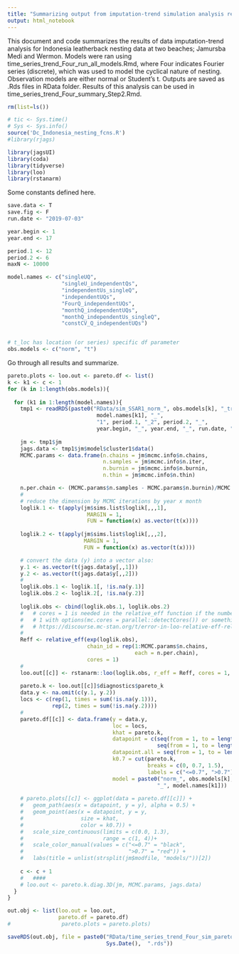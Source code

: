 ```yaml
---
title: "Summarizing output from imputation-trend simulation analysis results - Step 1"
output: html_notebook
---
```


This document and code summarizes the results of data imputation-trend analysis for Indonesia leatherback nesting data at two beaches; Jamursba Medi and Wermon. Models were ran using time_series_trend_Four_run_all_models.Rmd, where Four indicates Fourier series (discrete), which was used to model the cyclical nature of nesting. Observation models are either normal or Student's t.  Outputs are saved as .Rds files in RData folder. Results of this analysis can be used in time_series_trend_Four_summary_Step2.Rmd. 

```r
rm(list=ls())

# tic <- Sys.time()
# Sys <- Sys.info()
source('Dc_Indonesia_nesting_fcns.R')
#library(rjags)

library(jagsUI)
library(coda)
library(tidyverse)
library(loo)
library(rstanarm)
```


Some constants defined here.
```r
save.data <- T
save.fig <- F
run.date <- "2019-07-03"

year.begin <- 1
year.end <- 17

period.1 <- 12
period.2 <- 6
maxN <- 10000

model.names <- c("singleUQ", 
                 "singleU_independentQs",
                 "independentUs_singleQ", 
                 "independentUQs",
                 "FourQ_independentUQs", 
                 "monthQ_independentUQs",
                 "monthQ_independentUs_singleQ",
                 "constCV_Q_independentUQs")


# t_loc has location (or series) specific df parameter 
obs.models <- c("norm", "t") 

```

Go through all results and summarize.

```r
pareto.plots <- loo.out <- pareto.df <- list()
k <- k1 <- c <- 1
for (k in 1:length(obs.models)){
  
  for (k1 in 1:length(model.names)){
    tmp1 <- readRDS(paste0("RData/sim_SSAR1_norm_", obs.models[k], "_trend_Four_", 
                            model.names[k1], "_",
                            "1", period.1, "_2", period.2, "_",
                            year.begin, "_", year.end, "_", run.date, ".rds"))
    
    jm <- tmp1$jm
    jags.data <- tmp1$jm$model$cluster1$data()
    MCMC.params <- data.frame(n.chains = jm$mcmc.info$n.chains,
                              n.samples = jm$mcmc.info$n.iter,
                              n.burnin = jm$mcmc.info$n.burnin,
                              n.thin = jm$mcmc.info$n.thin)

    n.per.chain <- (MCMC.params$n.samples - MCMC.params$n.burnin)/MCMC.params$n.thin
    #   
    # reduce the dimension by MCMC iterations by year x month
    loglik.1 <- t(apply(jm$sims.list$loglik[,,,1], 
                         MARGIN = 1, 
                         FUN = function(x) as.vector(t(x))))
    
    loglik.2 <- t(apply(jm$sims.list$loglik[,,,2],
                        MARGIN = 1,
                        FUN = function(x) as.vector(t(x))))

    # convert the data (y) into a vector also:
    y.1 <- as.vector(t(jags.data$y[,,1]))
    y.2 <- as.vector(t(jags.data$y[,,2]))
    #   
    loglik.obs.1 <- loglik.1[, !is.na(y.1)]
    loglik.obs.2 <- loglik.2[, !is.na(y.2)]
    
    loglik.obs <- cbind(loglik.obs.1, loglik.obs.2)
    #   # cores = 1 is needed in the relative_eff function if the number of cores was set to more than
    #   # 1 with options(mc.cores = parallel::detectCores()) or something similear. See also here:
    #   # https://discourse.mc-stan.org/t/error-in-loo-relative-eff-related-to-options-mc-cores/5610/2
    #   
    Reff <- relative_eff(exp(loglik.obs),
                         chain_id = rep(1:MCMC.params$n.chains,
                                        each = n.per.chain),
                         cores = 1)
    #   
    loo.out[[c]] <- rstanarm::loo(loglik.obs, r_eff = Reff, cores = 1, k_threshold = 0.7)
    
    pareto.k <- loo.out[[c]]$diagnostics$pareto_k
    data.y <- na.omit(c(y.1, y.2))
    locs <- c(rep(1, times = sum(!is.na(y.1))), 
              rep(2, times = sum(!is.na(y.2))))
    # 
    pareto.df[[c]] <- data.frame(y = data.y,
                                 loc = locs,
                                 khat = pareto.k,
                                 datapoint = c(seq(from = 1, to = length(na.omit(y.1))),
                                               seq(from = 1, to = length(na.omit(y.2)))),
                                 datapoint.all = seq(from = 1, to = length(data.y)),
                                 k0.7 = cut(pareto.k,
                                            breaks = c(0, 0.7, 1.5),
                                            labels = c("<=0.7", ">0.7")),
                                 model = paste0("norm_", obs.models[k],
                                               "_", model.names[k1]))
    
    # pareto.plots[[c]] <- ggplot(data = pareto.df[[c]]) +
    #   geom_path(aes(x = datapoint, y = y), alpha = 0.5) +
    #   geom_point(aes(x = datapoint, y = y,
    #                  size = khat,
    #                  color = k0.7)) +
    #   scale_size_continuous(limits = c(0.0, 1.3),
    #                         range = c(1, 4))+
    #   scale_color_manual(values = c("<=0.7" = "black",
    #                                 ">0.7" = "red")) + 
    #   labs(title = unlist(strsplit(jm$modfile, "models/"))[2])
    
    c <- c + 1
    #   ####
    # loo.out <- pareto.k.diag.3D(jm, MCMC.params, jags.data)
  }
}

out.obj <- list(loo.out = loo.out, 
                pareto.df = pareto.df)
#                pareto.plots = pareto.plots)

saveRDS(out.obj, file = paste0("RData/time_series_trend_Four_sim_pareto_summary_", 
                               Sys.Date(),  ".rds"))

```


